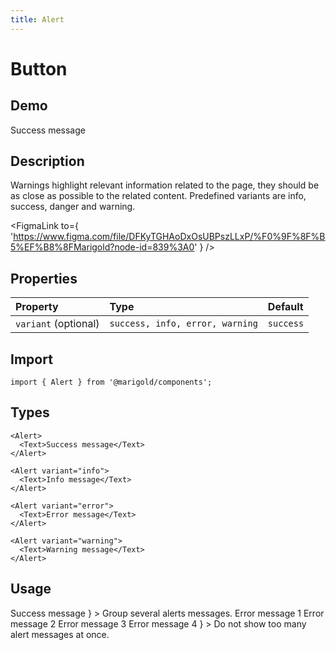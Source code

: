 ```yaml
---
title: Alert
---
```



# Button

## Demo

<MarigoldTheme>
  <Alert variant="success">
    <Text>Success message</Text>
  </Alert>
</MarigoldTheme>

## Description

Warnings highlight relevant information related to the page, they should be as close as possible to the related content.
Predefined variants are info, success, danger and warning.

<FigmaLink
  to={
    'https://www.figma.com/file/DFKyTGHAoDxOsUBPszLLxP/%F0%9F%8F%B5%EF%B8%8FMarigold?node-id=839%3A0'
  }
/>

## Properties

| Property             | Type                            | Default   |
| :------------------- | :------------------------------ | :-------- |
| `variant` (optional) | `success, info, error, warning` | `success` |

## Import

```tsx onlyCode
import { Alert } from '@marigold/components';
```

## Types

```tsx expandCode
<Alert>
  <Text>Success message</Text>
</Alert>
```

```tsx
<Alert variant="info">
  <Text>Info message</Text>
</Alert>
```

```tsx
<Alert variant="error">
  <Text>Error message</Text>
</Alert>
```

```tsx
<Alert variant="warning">
  <Text>Warning message</Text>
</Alert>
```

## Usage

<Stack space="small">
  <Box
    display="grid"
    css={{
      gridGap: 'small',
      gridTemplateColumns: 'repeat(auto-fit, minmax(min(500px, 100%), 1fr))',
    }}
  >
    <DoAndDont
      preview={
        <Alert>
          <Inline space="small">
            <Text>Success message</Text>
            <SortDown />
          </Inline>
        </Alert>
      }
    >
      Group several alerts messages.
    </DoAndDont>
    <DoAndDont
      dont
      preview={
        <Stack space="small">
          <Alert variant="error">
            <Text>Error message 1</Text>
          </Alert>
          <Alert variant="error">
            <Text>Error message 2</Text>
          </Alert>
          <Alert variant="error">
            <Text>Error message 3</Text>
          </Alert>
          <Alert variant="error">
            <Text>Error message 4</Text>
          </Alert>
        </Stack>
      }
    >
      Do not show too many alert messages at once.
    </DoAndDont>
  </Box>
</Stack>
